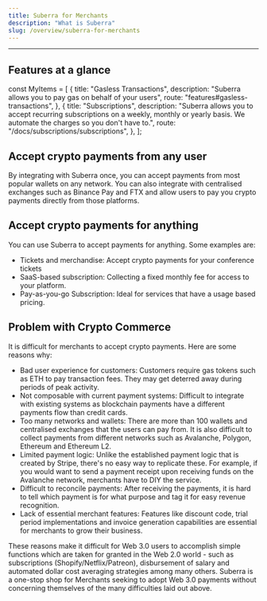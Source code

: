 ```yaml
---
title: Suberra for Merchants
description: "What is Suberra"
slug: /overview/suberra-for-merchants
---
```


---

## Features at a glance

const MyItems = [
  {
    title: "Gasless Transactions",
    description: "Suberra allows you to pay gas on behalf of your users",
    route: "features#gasless-transactions",
  },
  {
    title: "Subscriptions",
    description:
      "Suberra allows you to accept recurring subscriptions on a weekly, monthly or yearly basis. We automate the charges so you don't have to.",
    route: "/docs/subscriptions/subscriptions",
  },
];

<Cards cards={MyItems} />

## Accept crypto payments from any user

By integrating with Suberra once, you can accept payments from most popular wallets on any network. You can also integrate with centralised exchanges such as Binance Pay and FTX and allow users to pay you crypto payments directly from those platforms.

## Accept crypto payments for anything

You can use Suberra to accept payments for anything. Some examples are:

- Tickets and merchandise: Accept crypto payments for your conference tickets
- SaaS-based subscription: Collecting a fixed monthly fee for access to your platform.
- Pay-as-you-go Subscription: Ideal for services that have a usage based pricing.

## Problem with Crypto Commerce

It is difficult for merchants to accept crypto payments. Here are some reasons why:

- Bad user experience for customers: Customers require gas tokens such as ETH to pay transaction fees. They may get deterred away during periods of peak activity.
- Not composable with current payment systems: Difficult to integrate with existing systems as blockchain payments have a different payments flow than credit cards.
- Too many networks and wallets: There are more than 100 wallets and centralised exchanges that the users can pay from. It is also difficult to collect payments from different networks such as Avalanche, Polygon, Ethereum and Ethereum L2.
- Limited payment logic: Unlike the established payment logic that is created by Stripe, there's no easy way to replicate these. For example, if you would want to send a payment receipt upon receiving funds on the Avalanche network, merchants have to DIY the service.
- Difficult to reconcile payments: After receiving the payments, it is hard to tell which payment is for what purpose and tag it for easy revenue recognition.
- Lack of essential merchant features: Features like discount code, trial period implementations and invoice generation capabilities are essential for merchants to grow their business.

These reasons make it difficult for Web 3.0 users to accomplish simple functions which are taken for granted in the Web 2.0 world - such as subscriptions (Shopify/Netflix/Patreon), disbursement of salary and automated dollar cost averaging strategies among many others.
Suberra is a one-stop shop for Merchants seeking to adopt Web 3.0 payments without concerning themselves of the many difficulties laid out above.
